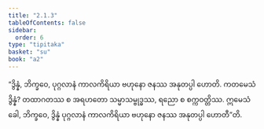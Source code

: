 ```yaml
---
title: "2.1.3"
tableOfContents: false
sidebar:
  order: 6
type: "tipitaka"
basket: "su"
book: "a2"
---
```



<DynamicBreadcrumb />

<Division number="55" book="a2">

<Paragraph number="131" book="a2">
“ဒွိန္နံ, ဘိက္ခဝေ, ပုဂ္ဂလာနံ ကာလကိရိယာ ဗဟုနော ဇနဿ အနုတပ္ပါ ဟောတိ. ကတမေသံ ဒွိန္နံ? တထာဂတဿ စ အရဟတော သမ္မာသမ္ဗုဒ္ဓဿ, ရညော စ စက္ကဝတ္တိဿ. ဣမေသံ ခေါ, ဘိက္ခဝေ, ဒွိန္နံ ပုဂ္ဂလာနံ ကာလကိရိယာ ဗဟုနော ဇနဿ အနုတပ္ပါ ဟောတီ”တိ.
</Paragraph>
</Division>